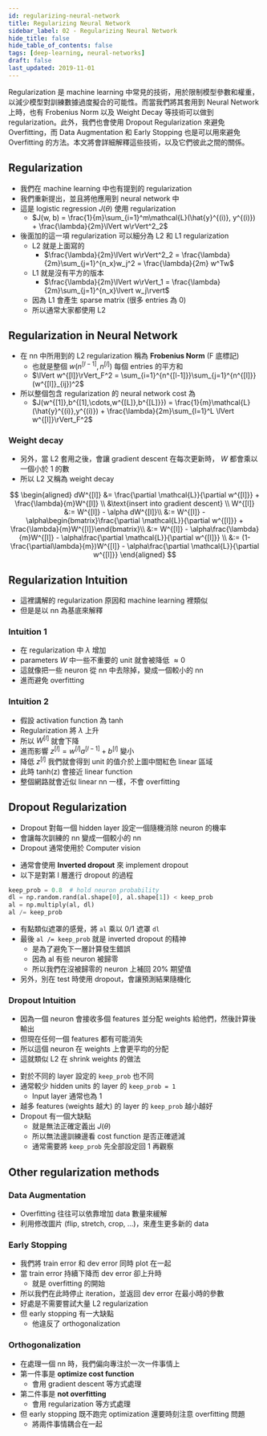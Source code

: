 ```yaml
---
id: regularizing-neural-network
title: Regularizing Neural Network
sidebar_label: 02 - Regularizing Neural Network
hide_title: false
hide_table_of_contents: false
tags: [deep-learning, neural-networks]
draft: false
last_updated: 2019-11-01
---
```


Regularization 是 machine learning 中常見的技術，用於限制模型參數和權重，以減少模型對訓練數據過度擬合的可能性。而當我們將其套用到 Neural Network 上時，也有 Frobenius Norm 以及 Weight Decay 等技術可以做到 regularization。此外，我們也會使用 Dropout Regularization 來避免 Overfitting，而 Data Augmentation 和 Early Stopping 也是可以用來避免 Overfitting 的方法。本文將會詳細解釋這些技術，以及它們彼此之間的關係。

## Regularization

- 我們在 machine learning 中也有提到的 regularization
- 我們重新提出，並且將他應用到 neural network 中
- 這是 logistic regression $J(\theta)$ 使用 regularization
  - $J(w, b) = \frac{1}{m}\sum_{i=1}^m\mathcal{L}(\hat{y}^{(i)}, y^{(i)}) + \frac{\lambda}{2m}\lVert w\rVert^2_2$
- 後面加的這一項 regularization 可以細分為 L2 和 L1 regularization
  - L2 就是上面寫的
    - $\frac{\lambda}{2m}\lVert w\rVert^2_2 = \frac{\lambda}{2m}\sum_{j=1}^{n_x}w_j^2 = \frac{\lambda}{2m} w^Tw$
  - L1 就是沒有平方的版本
    - $\frac{\lambda}{2m}\lVert w\rVert_1 = \frac{\lambda}{2m}\sum_{j=1}^{n_x}\lvert w_j\rvert$
  - 因為 L1 會產生 sparse matrix (很多 entries 為 0)
  - 所以通常大家都使用 L2

## Regularization in Neural Network

- 在 nn 中所用到的 L2 regularization 稱為 **Frobenius Norm** (F 底標記)
  - 也就是整個 $w (n^{[l-1]}, n^{[l]})$ 每個 entries 的平方和
  - $\lVert w^{[l]}\rVert_F^2 = \sum_{i=1}^{n^{[l-1]}}\sum_{j=1}^{n^{[l]}}(w^{[l]}_{ij})^2$
- 所以整個包含 regularization 的 neural network cost 為
  - $J(w^{[1]},b^{[1],\cdots,w^{[L]},b^{[L]}}) = \frac{1}{m}\mathcal{L}(\hat{y}^{(i)},y^{(i)}) + \frac{\lambda}{2m}\sum_{l=1}^L \lVert w^{[l]}\rVert_F^2$

### Weight decay

- 另外，當 L2 套用之後，會讓 gradient descent 在每次更新時， $W$ 都會乘以一個小於 1 的數
- 所以 L2 又稱為 weight decay

$$
\begin{aligned}
dW^{[l]} &= \frac{\partial \mathcal{L}}{\partial w^{[l]}} + \frac{\lambda}{m}W^{[l]} \\
&\text{insert into gradient descent} \\
W^{[l]} &:= W^{[l]} - \alpha dW^{[l]}\\
&:= W^{[l]} - \alpha\begin{bmatrix}\frac{\partial \mathcal{L}}{\partial w^{[l]}} + \frac{\lambda}{m}W^{[l]}\end{bmatrix}\\
&:= W^{[l]} - \alpha\frac{\lambda}{m}W^{[l]} - \alpha\frac{\partial \mathcal{L}}{\partial w^{[l]}} \\
&:= (1-\frac{\partial\lambda}{m})W^{[l]} -  \alpha\frac{\partial \mathcal{L}}{\partial w^{[l]}}
\end{aligned}
$$

## Regularization Intuition

- 這裡講解的 regularization 原因和 machine learning 裡類似
- 但是是以 nn 為基底來解釋

### Intuition 1

<fig
  src="/img/learning/deep-learning/02-improve-deep-neural-networks/02-regularizing-neural-network/regularization_intuition_nn_1.png"
  caption="Regularization Intuition 1"
/>

- 在 regularization 中 $\lambda$ 增加
- parameters $W$ 中一些不重要的 unit 就會被降低 $\approx 0$
- 這就像把一些 neuron 從 nn 中去除掉，變成一個較小的 nn
- 進而避免 overfitting

### Intuition 2

<fig
  src="/img/learning/deep-learning/02-improve-deep-neural-networks/02-regularizing-neural-network/regularization_intuition_nn_2.png"
  caption="Regularization Intuition 2"
/>

- 假設 activation function 為 tanh
- Regularization 將 $\lambda$ 上升
- 所以 $W^{[l]}$ 就會下降
- 進而影響 $z^{[l]} = w^{[l]}a^{[l-1]}+b^{[l]}$ 變小
- 降低 $z^{[l]}$ 我們就會得到 unit 的值介於上圖中間紅色 linear 區域
- 此時 tanh(z) 會接近 linear function
- 整個網路就會近似 linear nn 一樣，不會 overfitting

## Dropout Regularization

- Dropout 對每一個 hidden layer 設定一個隨機消除 neuron 的機率
- 會讓每次訓練的 nn 變成一個較小的 nn
- Dropout 通常使用於 Computer vision

<fig
  src="/img/learning/deep-learning/02-improve-deep-neural-networks/02-regularizing-neural-network/dropout_regularization.png"
  caption="Dropout Regularization"
/>

- 通常會使用 **Inverted dropout** 來 implement dropout
- 以下是對第 l 層進行 dropout 的過程

```python
keep_prob = 0.8  # hold neuron probability
dl = np.random.rand(al.shape[0], al.shape[1]) < keep_prob
al = np.multiply(al, dl)
al /= keep_prob
```

- 有點類似遮罩的感覺，將 `al` 乘以 0/1 遮罩 `dl`
- 最後 `al /= keep_prob` 就是 inverted dropout 的精神
  - 是為了避免下一層計算發生錯誤
  - 因為 al 有些 neuron 被歸零
  - 所以我們在沒被歸零的 neuron 上補回 20% 期望值
- 另外，別在 test 時使用 dropout，會讓預測結果隨機化

### Dropout Intuition

- 因為一個 neuron 會接收多個 features 並分配 weights 給他們，然後計算後輸出
- 但現在任何一個 features 都有可能消失
- 所以這個 neuron 在 weights 上會更平均的分配
- 這就類似 L2 在 shrink weights 的做法

<fig
  src="/img/learning/deep-learning/02-improve-deep-neural-networks/02-regularizing-neural-network/dropout_keep_prob_setting.png"
  caption="Dropout Keep Prob Setting"
/>

- 對於不同的 layer 設定的 `keep_prob` 也不同
- 通常較少 hidden units 的 layer 的 `keep_prob = 1`
  - Input layer 通常也為 1
- 越多 features (weights 越大) 的 layer 的 `keep_prob` 越小越好
- Dropout 有一個大缺點
  - 就是無法正確定義出 $J(\theta)$
  - 所以無法邊訓練邊看 cost function 是否正確遞減
  - 通常需要將 `keep_prob` 先全部設定回 1 再觀察

## Other regularization methods

### Data Augmentation

- Overfitting 往往可以依靠增加 data 數量來緩解
- 利用修改圖片 (flip, stretch, crop, ...)，來產生更多新的 data

### Early Stopping

<fig
  src="/img/learning/deep-learning/02-improve-deep-neural-networks/02-regularizing-neural-network/early_stopping.png"
  caption="Early Stopping"
/>

- 我們將 train error 和 dev error 同時 plot 在一起
- 當 train error 持續下降而 dev error 卻上升時
  - 就是 overfitting 的開始
- 所以我們在此時停止 iteration，並返回 dev error 在最小時的參數
- 好處是不需要嘗試大量 L2 regularization
- 但 early stopping 有一大缺點
  - 他違反了 orthogonalization

### Orthogonalization

- 在處理一個 nn 時，我們偏向專注於一次一件事情上
- 第一件事是 **optimize cost function**
  - 會用 gradient descent 等方式處理
- 第二件事是 **not overfitting**
  - 會用 regularization 等方式處理
- 但 early stopping 既不跑完 optimization 還要時刻注意 overfitting 問題
  - 將兩件事情耦合在一起

